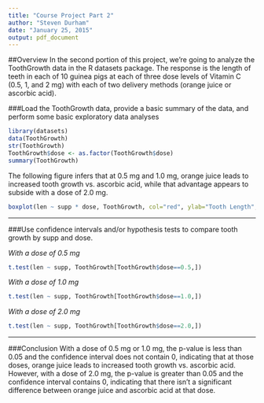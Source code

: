```yaml
---
title: "Course Project Part 2"
author: "Steven Durham"
date: "January 25, 2015"
output: pdf_document
---
```


##Overview
In the second portion of this project, we're going to analyze the ToothGrowth data in the R datasets package. The response is the length of teeth in each of 10 guinea pigs at each of three dose levels of Vitamin C (0.5, 1, and 2 mg) with each of two delivery methods (orange juice or ascorbic acid).

###Load the ToothGrowth data, provide a basic summary of the data, and perform some basic exploratory data analyses

```r
library(datasets)
data(ToothGrowth)
str(ToothGrowth)
ToothGrowth$dose <- as.factor(ToothGrowth$dose)
summary(ToothGrowth)
```

The following figure infers that at 0.5 mg and 1.0 mg, orange juice leads to increased tooth growth vs. ascorbic acid, while that advantage appears to subside with a dose of 2.0 mg.

```r
boxplot(len ~ supp * dose, ToothGrowth, col="red", ylab="Tooth Length", xlab="Supplement & Dose in Mg", main="Boxplots by Supplement and Dose")
```

****

###Use confidence intervals and/or hypothesis tests to compare tooth growth by supp and dose.

_With a dose of 0.5 mg_
```r
t.test(len ~ supp, ToothGrowth[ToothGrowth$dose==0.5,])
```

_With a dose of 1.0 mg_
```r
t.test(len ~ supp, ToothGrowth[ToothGrowth$dose==1.0,])
```

_With a dose of 2.0 mg_
```r
t.test(len ~ supp, ToothGrowth[ToothGrowth$dose==2.0,])
```

****

###Conclusion
With a dose of 0.5 mg or 1.0 mg, the p-value is less than 0.05 and the confidence interval does not contain 0, indicating that at those doses, orange juice leads to increased tooth growth vs. ascorbic acid. However, with a dose of 2.0 mg, the p-value is greater than 0.05 and the confidence interval contains 0, indicating that there isn't a significant difference between orange juice and ascorbic acid at that dose.